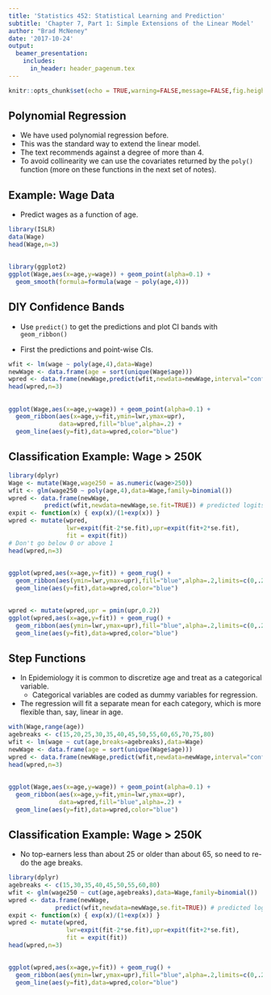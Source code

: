 ```yaml
---
title: 'Statistics 452: Statistical Learning and Prediction'
subtitle: 'Chapter 7, Part 1: Simple Extensions of the Linear Model'
author: "Brad McNeney"
date: '2017-10-24'
output: 
  beamer_presentation:
    includes:
      in_header: header_pagenum.tex
---
```


```r
knitr::opts_chunk$set(echo = TRUE,warning=FALSE,message=FALSE,fig.height=3.5,fig.width=5)
```

## Polynomial Regression

* We have used polynomial regression before.
* This was the standard way to extend the linear model.
* The text recommends against a degree of more than 4.
* To avoid collinearity we can use the covariates
returned by the `poly()` function (more on these functions
in the next set of notes).

## Example: Wage Data

* Predict wages as a function of age.

\scriptsize

```r
library(ISLR)
data(Wage)
head(Wage,n=3)
```

##

\scriptsize

```r
library(ggplot2)
ggplot(Wage,aes(x=age,y=wage)) + geom_point(alpha=0.1) +
  geom_smooth(formula=formula(wage ~ poly(age,4)))
```

## DIY Confidence Bands

* Use `predict()` to get the predictions and plot CI bands with 
`geom_ribbon()`

* First the predictions and point-wise CIs.

\scriptsize

```r
wfit <- lm(wage ~ poly(age,4),data=Wage)
newWage <- data.frame(age = sort(unique(Wage$age)))
wpred <- data.frame(newWage,predict(wfit,newdata=newWage,interval="confidence"))
head(wpred,n=3)
```

##

\scriptsize

```r
ggplot(Wage,aes(x=age,y=wage)) + geom_point(alpha=0.1) +
  geom_ribbon(aes(x=age,y=fit,ymin=lwr,ymax=upr),
              data=wpred,fill="blue",alpha=.2) + 
  geom_line(aes(y=fit),data=wpred,color="blue")
```

## Classification Example: Wage $>$ 250K

\scriptsize

```r
library(dplyr)
Wage <- mutate(Wage,wage250 = as.numeric(wage>250))
wfit <- glm(wage250 ~ poly(age,4),data=Wage,family=binomial())
wpred <- data.frame(newWage,
          predict(wfit,newdata=newWage,se.fit=TRUE)) # predicted logits
expit <- function(x) { exp(x)/(1+exp(x)) }
wpred <- mutate(wpred,
                lwr=expit(fit-2*se.fit),upr=expit(fit+2*se.fit),
                fit = expit(fit))
# Don't go below 0 or above 1
head(wpred,n=3)
```


##

\scriptsize

```r
ggplot(wpred,aes(x=age,y=fit)) + geom_rug() +
  geom_ribbon(aes(ymin=lwr,ymax=upr),fill="blue",alpha=.2,limits=c(0,.2)) + 
  geom_line(aes(y=fit),data=wpred,color="blue") 
```

##

\scriptsize

```r
wpred <- mutate(wpred,upr = pmin(upr,0.2))
ggplot(wpred,aes(x=age,y=fit)) + geom_rug() +
  geom_ribbon(aes(ymin=lwr,ymax=upr),fill="blue",alpha=.2,limits=c(0,.2)) + 
  geom_line(aes(y=fit),data=wpred,color="blue") 
```

## Step Functions

* In Epidemiology it is common to discretize age and treat
as a categorical variable.
    + Categorical variables are coded as dummy variables for regression.
* The regression will fit a separate mean for each category, which 
is more flexible than, say, linear in age.

\scriptsize

```r
with(Wage,range(age))
agebreaks <- c(15,20,25,30,35,40,45,50,55,60,65,70,75,80)
wfit <- lm(wage ~ cut(age,breaks=agebreaks),data=Wage)
newWage <- data.frame(age = sort(unique(Wage$age)))
wpred <- data.frame(newWage,predict(wfit,newdata=newWage,interval="confidence"))
head(wpred,n=3)
```

##

\scriptsize

```r
ggplot(Wage,aes(x=age,y=wage)) + geom_point(alpha=0.1) +
  geom_ribbon(aes(x=age,y=fit,ymin=lwr,ymax=upr),
              data=wpred,fill="blue",alpha=.2) + 
  geom_line(aes(y=fit),data=wpred,color="blue")
```

## Classification Example: Wage $>$ 250K

* No top-earners less than about 25 or older than about 
65, so need to re-do the age breaks.

\scriptsize

```r
library(dplyr)
agebreaks <- c(15,30,35,40,45,50,55,60,80)
wfit <- glm(wage250 ~ cut(age,agebreaks),data=Wage,family=binomial())
wpred <- data.frame(newWage,
             predict(wfit,newdata=newWage,se.fit=TRUE)) # predicted logits
expit <- function(x) { exp(x)/(1+exp(x)) }
wpred <- mutate(wpred,
                lwr=expit(fit-2*se.fit),upr=expit(fit+2*se.fit),
                fit = expit(fit))
head(wpred,n=3)
```

##

\scriptsize

```r
ggplot(wpred,aes(x=age,y=fit)) + geom_rug() +
  geom_ribbon(aes(ymin=lwr,ymax=upr),fill="blue",alpha=.2,limits=c(0,.2)) + 
  geom_line(aes(y=fit),data=wpred,color="blue") 
```